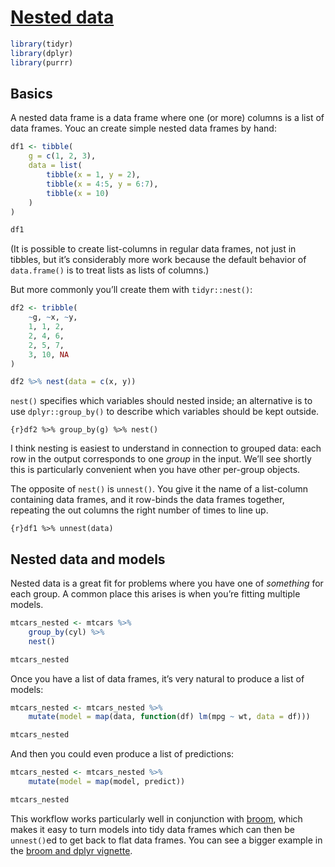 # [Nested data](https://tidyr.tidyverse.org/articles/nest.html)

```r
library(tidyr)
library(dplyr)
library(purrr)
```

## Basics

A nested data frame is a data frame where one (or more) columns is a list of data frames. Youc an create simple nested data frames by hand:

```r
df1 <- tibble(
    g = c(1, 2, 3),
    data = list(
        tibble(x = 1, y = 2),
        tibble(x = 4:5, y = 6:7),
        tibble(x = 10)
    )
)

df1
```

(It is possible to create list-columns in regular data frames, not just in tibbles, but it's considerably more work because the default behavior of `data.frame()` is to treat lists as lists of columns.)

But more commonly you'll create them with `tidyr::nest()`:

```r
df2 <- tribble(
    ~g, ~x, ~y,
    1, 1, 2,
    2, 4, 6,
    2, 5, 7,
    3, 10, NA
)

df2 %>% nest(data = c(x, y))
```

`nest()` specifies which variables should nested inside; an alternative is to use `dplyr::group_by()` to describe which variables should be kept outside.

```{r}df2 %>% group_by(g) %>% nest()```

I think nesting is easiest to understand in connection to grouped data: each row in the output corresponds to one _group_ in the input. We'll see shortly this is particularly convenient when you have other per-group objects.

The opposite of `nest()` is `unnest()`. You give it the name of a list-column containing data frames, and it row-binds the data frames together, repeating the out columns the right number of times to line up.

```{r}df1 %>% unnest(data)```

## Nested data and models

Nested data is a great fit for problems where you have one of _something_ for each group. A common place this arises is when you're fitting multiple models.

```r
mtcars_nested <- mtcars %>%
    group_by(cyl) %>%
    nest()

mtcars_nested
```

Once you have a list of data frames, it's very natural to produce a list of models:

```r
mtcars_nested <- mtcars_nested %>%
    mutate(model = map(data, function(df) lm(mpg ~ wt, data = df)))

mtcars_nested
```

And then you could even produce a list of predictions:

```r
mtcars_nested <- mtcars_nested %>%
    mutate(model = map(model, predict))

mtcars_nested
```

This workflow works particularly well in conjunction with [broom](https://broom.tidymodels.org/), which makes it easy to turn models into tidy data frames which can then be `unnest()`ed to get back to flat data frames. You can see a bigger example in the [broom and dplyr vignette](https://broom.tidymodels.org/articles/broom_and_dplyr.html).





